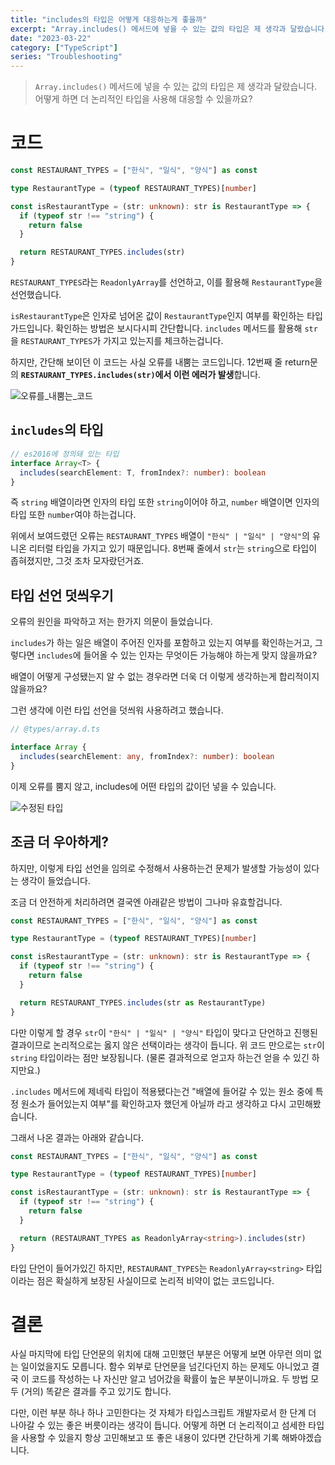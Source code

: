 ```yaml
---
title: "includes의 타입은 어떻게 대응하는게 좋을까"
excerpt: "Array.includes() 메서드에 넣을 수 있는 값의 타입은 제 생각과 달랐습니다. 어떻게 하면 더 논리적인 타입을 사용해 대응할 수 있을까요?"
date: "2023-03-22"
category: ["TypeScript"]
series: "Troubleshooting"
---
```


> `Array.includes()` 메서드에 넣을 수 있는 값의 타입은 제 생각과 달랐습니다. 어떻게 하면 더 논리적인 타입을 사용해 대응할 수 있을까요?

# 코드

```ts
const RESTAURANT_TYPES = ["한식", "일식", "양식"] as const

type RestaurantType = (typeof RESTAURANT_TYPES)[number]

const isRestaurantType = (str: unknown): str is RestaurantType => {
  if (typeof str !== "string") {
    return false
  }

  return RESTAURANT_TYPES.includes(str)
}
```

`RESTAURANT_TYPES`라는 `ReadonlyArray`를 선언하고, 이를 활용해 `RestaurantType`을 선언했습니다.

`isRestaurantType`은 인자로 넘어온 값이 `RestaurantType`인지 여부를 확인하는 타입 가드입니다. 확인하는 방법은 보시다시피 간단합니다. `includes` 메서드를 활용해 `str`을 `RESTAURANT_TYPES`가 가지고 있는지를 체크하는겁니다.

하지만, 간단해 보이던 이 코드는 사실 오류를 내뿜는 코드입니다. 12번째 줄 return문의 **`RESTAURANT_TYPES.includes(str)`에서 이런 에러가 발생**합니다.

![오류를_내뿜는_코드](/static/img/includes의_타입은_어떻게_대응하는게_좋을까/error.png)

## `includes`의 타입

```ts
// es2016에 정의돼 있는 타입
interface Array<T> {
  includes(searchElement: T, fromIndex?: number): boolean
}
```

즉 `string` 배열이라면 인자의 타입 또한 `string`이어야 하고, `number` 배열이면 인자의 타입 또한 `number`여야 하는겁니다.

위에서 보여드렸던 오류는 `RESTAURANT_TYPES` 배열이 `"한식" | "일식" | "양식"`의 유니온 리터럴 타입을 가지고 있기 때문입니다. 8번째 줄에서 `str`는 `string`으로 타입이 좁혀졌지만, 그것 조차 모자랐던거죠.

## 타입 선언 덧씌우기

오류의 원인을 파악하고 저는 한가지 의문이 들었습니다.

`includes`가 하는 일은 배열이 주어진 인자를 포함하고 있는지 여부를 확인하는거고, 그렇다면 `includes`에 들어올 수 있는 인자는 무엇이든 가능해야 하는게 맞지 않을까요?

배열이 어떻게 구성됐는지 알 수 없는 경우라면 더욱 더 이렇게 생각하는게 합리적이지 않을까요?

그런 생각에 이런 타입 선언을 덧씌워 사용하려고 했습니다.

```ts
// @types/array.d.ts

interface Array {
  includes(searchElement: any, fromIndex?: number): boolean
}
```

이제 오류를 뿜지 않고, includes에 어떤 타입의 값이던 넣을 수 있습니다.

![수정된 타입](/static/img/includes의_타입은_어떻게_대응하는게_좋을까/type.png)

## 조금 더 우아하게?

하지만, 이렇게 타입 선언을 임의로 수정해서 사용하는건 문제가 발생할 가능성이 있다는 생각이 들었습니다.

조금 더 안전하게 처리하려면 결국엔 아래같은 방법이 그나마 유효할겁니다.

```ts
const RESTAURANT_TYPES = ["한식", "일식", "양식"] as const

type RestaurantType = (typeof RESTAURANT_TYPES)[number]

const isRestaurantType = (str: unknown): str is RestaurantType => {
  if (typeof str !== "string") {
    return false
  }

  return RESTAURANT_TYPES.includes(str as RestaurantType)
}
```

다만 이렇게 할 경우 `str`이 `"한식" | "일식" | "양식"` 타입이 맞다고 단언하고 진행된 결과이므로 논리적으로는 옳지 않은 선택이라는 생각이 듭니다. 위 코드 만으로는 `str`이 `string` 타입이라는 점만 보장됩니다. (물론 결과적으로 얻고자 하는건 얻을 수 있긴 하지만요.)

`.includes` 메서드에 제네릭 타입이 적용됐다는건 "배열에 들어갈 수 있는 원소 중에 특정 원소가 들어있는지 여부"를 확인하고자 했던게 아닐까 라고 생각하고 다시 고민해봤습니다.

그래서 나온 결과는 아래와 같습니다.

```ts
const RESTAURANT_TYPES = ["한식", "일식", "양식"] as const

type RestaurantType = (typeof RESTAURANT_TYPES)[number]

const isRestaurantType = (str: unknown): str is RestaurantType => {
  if (typeof str !== "string") {
    return false
  }

  return (RESTAURANT_TYPES as ReadonlyArray<string>).includes(str)
}
```

타입 단언이 들어가있긴 하지만, `RESTAURANT_TYPES`는 `ReadonlyArray<string>` 타입이라는 점은 확실하게 보장된 사실이므로 논리적 비약이 없는 코드입니다.

# 결론

사실 마지막에 타입 단언문의 위치에 대해 고민했던 부분은 어떻게 보면 아무런 의미 없는 일이었을지도 모릅니다. 함수 외부로 단언문을 넘긴다던지 하는 문제도 아니었고 결국 이 코드를 작성하는 나 자신만 알고 넘어갔을 확률이 높은 부분이니까요. 두 방법 모두 (거의) 똑같은 결과를 주고 있기도 합니다.

다만, 이런 부분 하나 하나 고민한다는 것 자체가 타입스크립트 개발자로서 한 단계 더 나아갈 수 있는 좋은 버릇이라는 생각이 듭니다. 어떻게 하면 더 논리적이고 섬세한 타입을 사용할 수 있을지 항상 고민해보고 또 좋은 내용이 있다면 간단하게 기록 해봐야겠습니다.
